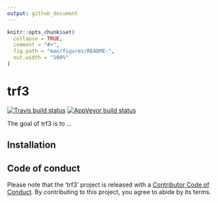 ```yaml
---
output: github_document
---
```


<!-- README.md is generated from README.Rmd. Please edit that file -->

```r
knitr::opts_chunk$set(
  collapse = TRUE,
  comment = "#>",
  fig.path = "man/figures/README-",
  out.width = "100%"
)
```
# trf3

<!-- badges: start -->
[![Travis build status](https://travis-ci.org/jjesusfilho/trf3.svg?branch=master)](https://travis-ci.org/jjesusfilho/trf3)
[![AppVeyor build status](https://ci.appveyor.com/api/projects/status/github/jjesusfilho/trf3?branch=master&svg=true)](https://ci.appveyor.com/project/jjesusfilho/trf3)
<!-- badges: end -->

The goal of trf3 is to ...

## Installation


## Code of conduct

Please note that the 'trf3' project is released with a
  [Contributor Code of Conduct](.github/CODE_OF_CONDUCT.md).
  By contributing to this project, you agree to abide by its terms.
